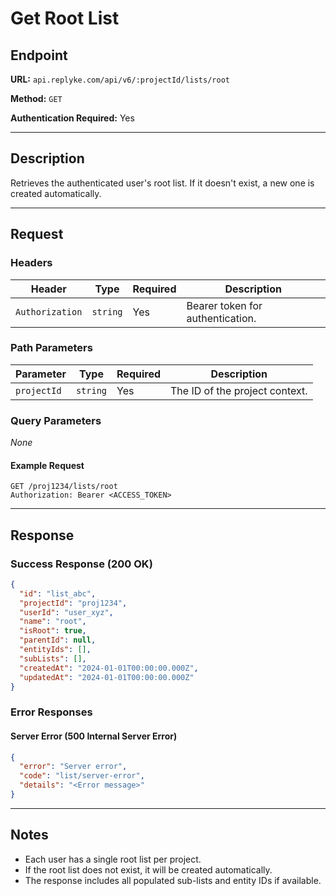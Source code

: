 # Get Root List

## Endpoint

**URL:** `api.replyke.com/api/v6/:projectId/lists/root`

**Method:** `GET`

**Authentication Required:** Yes

---

## Description

Retrieves the authenticated user's root list. If it doesn't exist, a new one is created automatically.

---

## Request

### Headers

| Header          | Type     | Required | Description                      |
| --------------- | -------- | -------- | -------------------------------- |
| `Authorization` | `string` | Yes      | Bearer token for authentication. |

### Path Parameters

| Parameter   | Type     | Required | Description                    |
| ----------- | -------- | -------- | ------------------------------ |
| `projectId` | `string` | Yes      | The ID of the project context. |

### Query Parameters

*None*

#### Example Request

```http
GET /proj1234/lists/root
Authorization: Bearer <ACCESS_TOKEN>
```

---

## Response

### Success Response (200 OK)

```json
{
  "id": "list_abc",
  "projectId": "proj1234",
  "userId": "user_xyz",
  "name": "root",
  "isRoot": true,
  "parentId": null,
  "entityIds": [],
  "subLists": [],
  "createdAt": "2024-01-01T00:00:00.000Z",
  "updatedAt": "2024-01-01T00:00:00.000Z"
}
```

### Error Responses

#### Server Error (500 Internal Server Error)

```json
{
  "error": "Server error",
  "code": "list/server-error",
  "details": "<Error message>"
}
```

---

## Notes

* Each user has a single root list per project.
* If the root list does not exist, it will be created automatically.
* The response includes all populated sub-lists and entity IDs if available.

